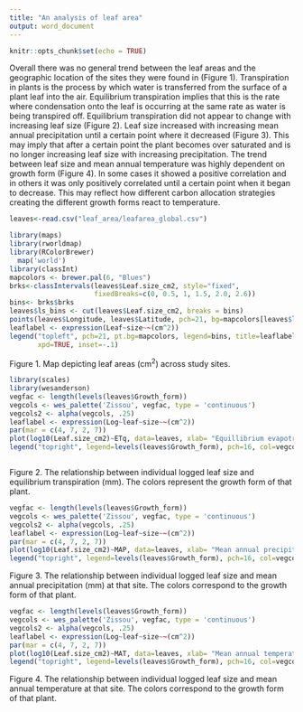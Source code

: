 ```yaml
---
title: "An analysis of leaf area"
output: word_document
---
```


```r
knitr::opts_chunk$set(echo = TRUE)
```

Overall there was no general trend between the leaf areas and the geographic location of the sites they were found in (Figure 1). Transpiration in plants is the process by which water is transferred from the surface of a plant leaf into the air. Equilibrium transpiration implies that this is the rate where condensation onto the leaf is occurring at the same rate as water is being transpired off. Equilibrium transpiration did not appear to change with increasing leaf size (Figure 2). Leaf size increased with increasing mean annual precipitation until a certain point where it decreased (Figure 3). This may imply that after a certain point the plant becomes over saturated and is no longer increasing leaf size with increasing precipitation. The trend between leaf size and mean annual temperature was highly dependent on growth form (Figure 4). In some cases it showed a positive correlation and in others it was only positively correlated until a certain point when it began to decrease. This may reflect how different carbon allocation strategies creating the different growth forms react to temperature.

```r
leaves<-read.csv("leaf_area/leafarea_global.csv")

library(maps)
library(rworldmap)
library(RColorBrewer)
  map('world')
library(classInt) 
mapcolors <- brewer.pal(6, "Blues")
brks<-classIntervals(leaves$Leaf.size_cm2, style="fixed",
                     fixedBreaks=c(0, 0.5, 1, 1.5, 2.0, 2.6))
bins<- brks$brks
leaves$ls_bins <- cut(leaves$Leaf.size_cm2, breaks = bins)
points(leaves$Longitude, leaves$Latitude, pch=21, bg=mapcolors[leaves$ls_bins]) 
leaflabel <- expression(Leaf~size~~(cm^2))
legend("topleft", pch=21, pt.bg=mapcolors, legend=bins, title=leaflabel, 
       xpd=TRUE, inset=-.1)
```

Figure 1. Map depicting leaf areas (cm^2^) across study sites. 



```r
library(scales)
library(wesanderson)
vegfac <- length(levels(leaves$Growth_form))
vegcols <- wes_palette('Zissou', vegfac, type = 'continuous')
vegcols2 <- alpha(vegcols, .25)
leaflabel <- expression(Log~leaf~size~~(cm^2))
par(mar = c(4, 7, 2, 7))
plot(log10(Leaf.size_cm2)~ETq, data=leaves, xlab= "Equillibrium evapotranspiration (mm)", ylab=leaflabel, pch=16, col= vegcols[Growth_form])
legend("topright", legend=levels(leaves$Growth_form), pch=16, col=vegcols, bty='n', inset=c(-.7,.02), cex=0.8, xpd=TRUE)



```

Figure 2. The relationship between individual logged leaf size and equilibrium transpiration (mm). The colors represent the growth form of that plant. 

```r
vegfac <- length(levels(leaves$Growth_form))
vegcols <- wes_palette('Zissou', vegfac, type = 'continuous')
vegcols2 <- alpha(vegcols, .25)
leaflabel <- expression(Log~leaf~size~~(cm^2))
par(mar = c(4, 7, 2, 7))
plot(log10(Leaf.size_cm2)~MAP, data=leaves, xlab= "Mean annual precipitation (mm)", ylab=leaflabel, pch=16, col= vegcols[Growth_form])
legend("topright", legend=levels(leaves$Growth_form), pch=16, col=vegcols, bty='n', inset=c(-.7,.02), cex=0.8, xpd=TRUE)

```

Figure 3. The relationship between individual logged leaf size and mean annual precipitation (mm) at that site. The colors correspond to the growth form of that plant. 
```r
vegfac <- length(levels(leaves$Growth_form))
vegcols <- wes_palette('Zissou', vegfac, type = 'continuous')
vegcols2 <- alpha(vegcols, .25)
leaflabel <- expression(Log~leaf~size~~(cm^2))
par(mar = c(4, 7, 2, 7))
plot(log10(Leaf.size_cm2)~MAT, data=leaves, xlab= "Mean annual temperature (C)", ylab=leaflabel, pch=16, col= vegcols[Growth_form])
legend("topright", legend=levels(leaves$Growth_form), pch=16, col=vegcols, bty='n', inset=c(-.7,.02), cex=0.8, xpd=TRUE)

```

Figure 4. The relationship between individual logged leaf size and mean annual temperature at that site. The colors correspond to the growth form of that plant. 


